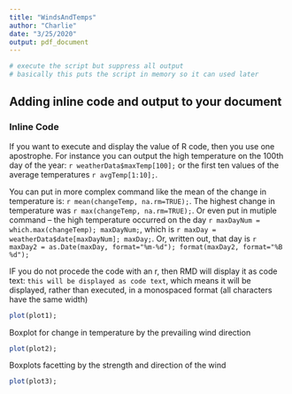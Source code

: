 ```yaml
---
title: "WindsAndTemps"
author: "Charlie"
date: "3/25/2020"
output: pdf_document
---
```


<!--```{r echo=FALSE,code = readLines("scripts/01-WindsAndTemps.R"), warning=FALSE, message=FALSE, results="hide", fig.show='hide' } 
# execute the script but suppress all output
# basically this puts the script in memory so it can used later
```-->

```r
# execute the script but suppress all output
# basically this puts the script in memory so it can used later
```

## Adding inline code and output to your document

### Inline Code
If you want to execute and display the value of R code, then you use one apostrophe. For instance you can output the high temperature on the 100th day of the year: `r weatherData$maxTemp[100];` or the first ten values of the average temperatures `r avgTemp[1:10];`.

You can put in more complex command like the mean of the change in temperature is: `r mean(changeTemp, na.rm=TRUE);`.  The highest change in temperature was `r max(changeTemp, na.rm=TRUE);`.  Or even put in mutiple command -- the high temperature occurred on the day `r maxDayNum = which.max(changeTemp); maxDayNum;`, which is `r maxDay = weatherData$date[maxDayNum]; maxDay;`.  Or, written out, that day is `r maxDay2 = as.Date(maxDay, format="%m-%d"); format(maxDay2, format="%B %d");`

IF you do not procede the code with an r, then RMD will display it as code text: `this will be displayed as code text`, which means it will be displayed, rather than executed, in a monospaced format (all characters have the same width)



```r
plot(plot1);
```

Boxplot for change in temperature by the prevailing wind direction

```r
plot(plot2);
```

Boxplots facetting by the strength and direction of the wind

```r
plot(plot3);
```
